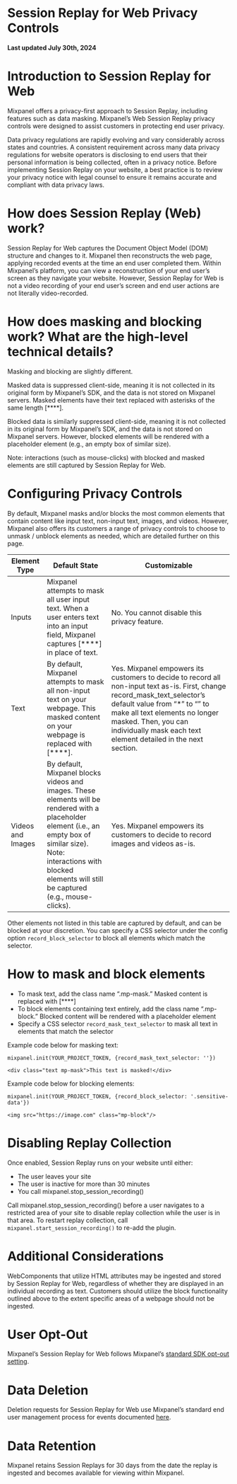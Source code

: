 # Session Replay for Web Privacy Controls
**Last updated July 30th, 2024**

# Introduction to Session Replay for Web

Mixpanel offers a privacy-first approach to Session Replay, including features such as data masking. Mixpanel’s Web Session Replay privacy controls were designed to assist customers in protecting end user privacy.

Data privacy regulations are rapidly evolving and vary considerably across states and countries. A consistent requirement across many data privacy regulations for website operators is disclosing to end users that their personal information is being collected, often in a privacy notice. Before implementing Session Replay on your website, a best practice is to review your privacy notice with legal counsel to ensure it remains accurate and compliant with data privacy laws. 

# How does Session Replay (Web) work?

Session Replay for Web captures the Document Object Model (DOM) structure and changes to it. Mixpanel then reconstructs the web page, applying recorded events at the time an end user completed them. Within Mixpanel’s platform, you can view a reconstruction of your end user’s screen as they navigate your website. However, Session Replay for Web is not a video recording of your end user’s screen and end user actions are not literally video-recorded.

# How does masking and blocking work? What are the high-level technical details?

Masking and blocking are slightly different.

Masked data is suppressed client-side, meaning it is not collected in its original form by Mixpanel’s SDK, and the data is not stored on Mixpanel servers. Masked elements have their text replaced with asterisks of the same length [****]. 

Blocked data is similarly suppressed client-side, meaning it is not collected in its original form by Mixpanel’s SDK, and the data is not stored on Mixpanel servers. However, blocked elements will be rendered with a placeholder element (e.g., an empty box of similar size). 

Note: interactions (such as mouse-clicks) with blocked and masked elements are still captured by Session Replay for Web.

# Configuring Privacy Controls

By default, Mixpanel masks and/or blocks the most common elements that contain content like input text, non-input text, images, and videos. However, Mixpanel also offers its customers a range of privacy controls to choose to unmask / unblock elements as needed, which are detailed further on this page. 

| Element Type | Default State | Customizable |
| --- | --- | --- |
| Inputs | Mixpanel attempts to mask all user input text.  When a user enters text into an input field, Mixpanel captures [****] in place of text. | No. You cannot disable this privacy feature. |
| Text | By default, Mixpanel attempts to mask all non-input text on your webpage. This masked content on your webpage is replaced with [****]. | Yes. Mixpanel empowers its customers to decide to record all non-input text as-is. First, change record_mask_text_selector’s default value from “*” to “” to make all text elements no longer masked. Then, you can individually mask each text element detailed in the next section. |
| Videos and Images | By default, Mixpanel blocks videos and images.  These elements will be rendered with a placeholder element (i.e., an empty box of similar size). Note: interactions with blocked elements will still be captured (e.g., mouse-clicks). | Yes. Mixpanel empowers its customers to decide to record images and videos as-is. 

Other elements not listed in this table are captured by default, and can be blocked at your discretion. You can specify a CSS selector under the config option `record_block_selector` to block all elements which match the selector.

# How to mask and block elements
- To mask text, add the class name “.mp-mask.” Masked content is replaced with [****]
- To block elements containing text entirely, add the class name “.mp-block.” Blocked content will be rendered with a placeholder element
- Specify a CSS selector `record_mask_text_selector` to mask all text in elements that match the selector

Example code below for masking text:
```
mixpanel.init(YOUR_PROJECT_TOKEN, {record_mask_text_selector: ''})
```
```
<div class="text mp-mask">This text is masked!</div>
```
Example code below for blocking elements:
```
mixpanel.init(YOUR_PROJECT_TOKEN, {record_block_selector: '.sensitive-data'})
```
```
<img src="https://image.com" class="mp-block"/>
```

# Disabling Replay Collection 

Once enabled, Session Replay runs on your website until either:
- The user leaves your site
- The user is inactive for more than 30 minutes
- You call mixpanel.stop_session_recording()

Call mixpanel.stop_session_recording() before a user navigates to a restricted area of your site to disable replay collection while the user is in that area. To restart replay collection, call `mixpanel.start_session_recording()` to re-add the plugin.

# Additional Considerations
WebComponents that utilize HTML attributes may be ingested and stored by Session Replay for Web, regardless of whether they are displayed in an individual recording as text. Customers should utilize the block functionality outlined above to the extent specific areas of a webpage should not be ingested.

# User Opt-Out

Mixpanel’s Session Replay for Web follows Mixpanel’s [standard SDK opt-out setting](/docs/privacy/end-user-data-management#opt-out-users).

# Data Deletion

Deletion requests for Session Replay for Web use Mixpanel’s standard end user management process for events documented [here](/docs/privacy/end-user-data-management).

# Data Retention

Mixpanel retains Session Replays for 30 days from the date the replay is ingested and becomes available for viewing within Mixpanel.
